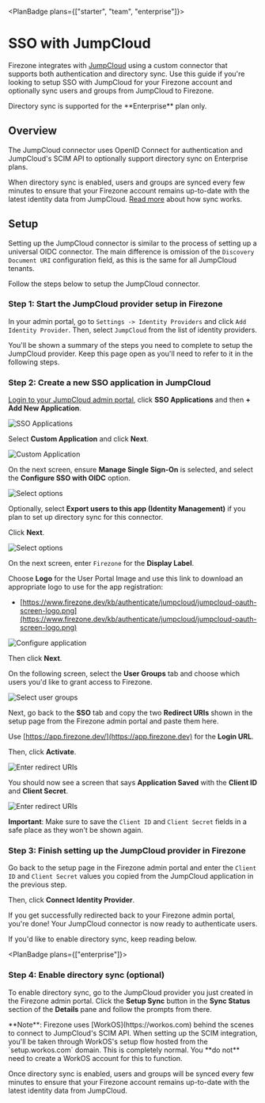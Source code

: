 
<PlanBadge plans={["starter", "team", "enterprise"]}>

# SSO with JumpCloud

</PlanBadge>

Firezone integrates with [JumpCloud](https://www.jumpcloud.com) using a custom
connector that supports both authentication and directory sync. Use this guide
if you're looking to setup SSO with JumpCloud for your Firezone account and
optionally sync users and groups from JumpCloud to Firezone.

<Alert color="info">
  Directory sync is supported for the **Enterprise** plan only.
</Alert>

## Overview

The JumpCloud connector uses OpenID Connect for authentication and JumpCloud's
SCIM API to optionally support directory sync on Enterprise plans.

When directory sync is enabled, users and groups are synced every few minutes to
ensure that your Firezone account remains up-to-date with the latest identity
data from JumpCloud. [Read more](/kb/authenticate/directory-sync) about how sync
works.

## Setup

Setting up the JumpCloud connector is similar to the process of setting up a
universal OIDC connector. The main difference is omission of the
`Discovery Document URI` configuration field, as this is the same for all
JumpCloud tenants.

Follow the steps below to setup the JumpCloud connector.

### Step 1: Start the JumpCloud provider setup in Firezone

In your admin portal, go to `Settings -> Identity Providers` and click
`Add Identity Provider`. Then, select `JumpCloud` from the list of identity
providers.

You'll be shown a summary of the steps you need to complete to setup the
JumpCloud provider. Keep this page open as you'll need to refer to it in the
following steps.

### Step 2: Create a new SSO application in JumpCloud

[Login to your JumpCloud admin portal](https://console.jumpcloud.com/login),
click **SSO Applications** and then **+ Add New Application**.

<Link
  href="/images/kb/authenticate/jumpcloud/1-add-application.png"
  target="_blank"
>
  <Image
    src="/images/kb/authenticate/jumpcloud/1-add-application.png"
    alt="SSO Applications"
    width={1200}
    height={1200}
  />
</Link>

Select **Custom Application** and click **Next**.

<Link
  href="/images/kb/authenticate/jumpcloud/2-custom-application.png"
  target="_blank"
>
  <Image
    src="/images/kb/authenticate/jumpcloud/2-custom-application.png"
    alt="Custom Application"
    width={1200}
    height={1200}
  />
</Link>

On the next screen, ensure **Manage Single Sign-On** is selected, and select the
**Configure SSO with OIDC** option.

<Link
  href="/images/kb/authenticate/jumpcloud/3-select-options.png"
  target="_blank"
>
  <Image
    src="/images/kb/authenticate/jumpcloud/3-select-options.png"
    alt="Select options"
    width={1200}
    height={1200}
  />
</Link>

Optionally, select **Export users to this app (Identity Management)** if you
plan to set up directory sync for this connector.

Click **Next**.

<Link
  href="/images/kb/authenticate/jumpcloud/3-select-options.png"
  target="_blank"
>
  <Image
    src="/images/kb/authenticate/jumpcloud/3-select-options.png"
    alt="Select options"
    width={1200}
    height={1200}
  />
</Link>

On the next screen, enter `Firezone` for the **Display Label**.

Choose **Logo** for the User Portal Image and use this link to download an
appropriate logo to use for the app registration:

- [https://www.firezone.dev/kb/authenticate/jumpcloud/jumpcloud-oauth-screen-logo.png](https://www.firezone.dev/kb/authenticate/jumpcloud/jumpcloud-oauth-screen-logo.png)

<Link
  href="/images/kb/authenticate/jumpcloud/4-configure-application.png"
  target="_blank"
>
  <Image
    src="/images/kb/authenticate/jumpcloud/4-configure-application.png"
    alt="Configure application"
    width={1200}
    height={1200}
  />
</Link>

Then click **Next**.

On the following screen, select the **User Groups** tab and choose which users
you'd like to grant access to Firezone.

<Link
  href="/images/kb/authenticate/jumpcloud/5-select-user-groups.png"
  target="_blank"
>
  <Image
    src="/images/kb/authenticate/jumpcloud/5-select-user-groups.png"
    alt="Select user groups"
    width={1200}
    height={1200}
  />
</Link>

Next, go back to the **SSO** tab and copy the two **Redirect URIs** shown in the
setup page from the Firezone admin portal and paste them here.

Use [https://app.firezone.dev/](https://app.firezone.dev) for the **Login URL**.

Then, click **Activate**.

<Link
  href="/images/kb/authenticate/jumpcloud/6-enter-redirect-uris.png"
  target="_blank"
>
  <Image
    src="/images/kb/authenticate/jumpcloud/6-enter-redirect-uris.png"
    alt="Enter redirect URIs"
    width={1200}
    height={1200}
  />
</Link>

You should now see a screen that says **Application Saved** with the **Client
ID** and **Client Secret**.

<Link
  href="/images/kb/authenticate/jumpcloud/7-copy-client-details.png"
  target="_blank"
>
  <Image
    src="/images/kb/authenticate/jumpcloud/7-copy-client-details.png"
    alt="Enter redirect URIs"
    width={1200}
    height={1200}
  />
</Link>

**Important**: Make sure to save the `Client ID` and `Client Secret` fields in a
safe place as they won't be shown again.

### Step 3: Finish setting up the JumpCloud provider in Firezone

Go back to the setup page in the Firezone admin portal and enter the `Client ID`
and `Client Secret` values you copied from the JumpCloud application in the
previous step.

Then, click **Connect Identity Provider**.

If you get successfully redirected back to your Firezone admin portal, you're
done! Your JumpCloud connector is now ready to authenticate users.

If you'd like to enable directory sync, keep reading below.

<PlanBadge plans={["enterprise"]}>

### Step 4: Enable directory sync (optional)

</PlanBadge>

To enable directory sync, go to the JumpCloud provider you just created in the
Firezone admin portal. Click the **Setup Sync** button in the **Sync Status**
section of the **Details** pane and follow the prompts from there.

<Alert color="warning">
  **Note**: Firezone uses [WorkOS](https://workos.com) behind the scenes to
  connect to JumpCloud's SCIM API. When setting up the SCIM integration, you'll
  be taken through WorkOS's setup flow hosted from the `setup.workos.com`
  domain. This is completely normal. You **do not** need to create a WorkOS
  account for this to function.
</Alert>

Once directory sync is enabled, users and groups will be synced every few
minutes to ensure that your Firezone account remains up-to-date with the latest
identity data from JumpCloud.

<SupportOptions />
